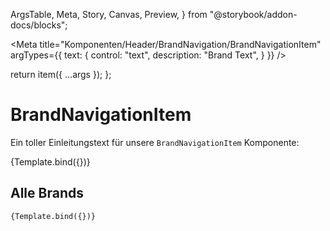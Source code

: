   ArgsTable,
  Meta,
  Story,
  Canvas,
  Preview,
} from "@storybook/addon-docs/blocks";




<Meta
  title="Komponenten/Header/BrandNavigation/BrandNavigationItem"
  argTypes={{
    text: {
      control: "text",
      description: "Brand Text",
    }
  }}
/>


  return item({ ...args });
}; 


# BrandNavigationItem

Ein toller Einleitungstext für unsere `BrandNavigationItem` Komponente:

<Preview withToolbar>
  <Story
    name="hessenschau"
    args={{
      text: "hessenschau"
    }}
  >
    {Template.bind({})}
  </Story>
</Preview>

<ArgsTable story="hessenschau" />

## Alle Brands

<Canvas>
  <Story
    name="Brands from File"
    args= {JsonData.brandNavigationItems[2]}
    
  >
    {Template.bind({})}
  </Story>
</Canvas>

